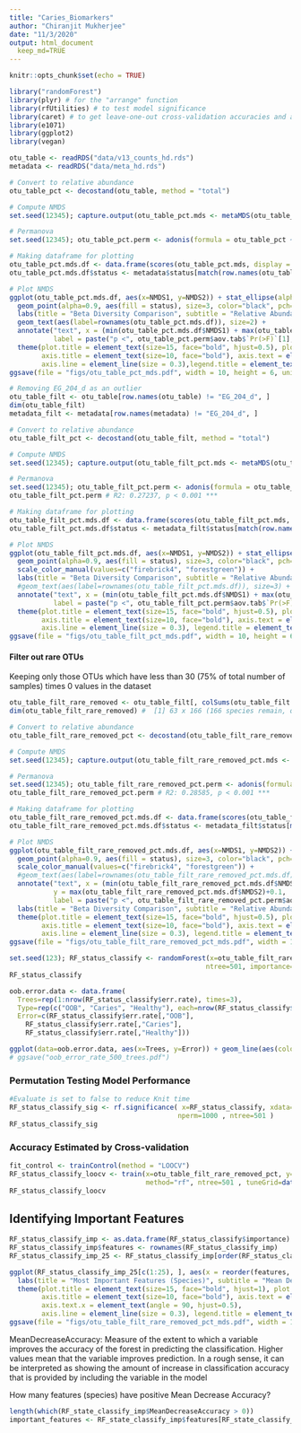 ```yaml
---
title: "Caries_Biomarkers"
author: "Chiranjit Mukherjee"
date: "11/3/2020"
output: html_document
  keep_md=TRUE
---
```


```r
knitr::opts_chunk$set(echo = TRUE)
```

```r
library("randomForest")
library(plyr) # for the "arrange" function
library(rfUtilities) # to test model significance
library(caret) # to get leave-one-out cross-validation accuracies and also contains the nearZeroVar function
library(e1071)
library(ggplot2)
library(vegan)
```


```r
otu_table <- readRDS("data/v13_counts_hd.rds")
metadata <- readRDS("data/meta_hd.rds")
```



```r

# Convert to relative abundance
otu_table_pct <- decostand(otu_table, method = "total")

# Compute NMDS
set.seed(12345); capture.output(otu_table_pct.mds <- metaMDS(otu_table_pct, trymax = 200, autotransform = F, wascores = F))

# Permanova
set.seed(12345); otu_table_pct.perm <- adonis(formula = otu_table_pct ~ metadata$status) # R2 0.25679, p < 0.001***

# Making dataframe for plotting
otu_table_pct.mds.df <- data.frame(scores(otu_table_pct.mds, display = 'sites'))
otu_table_pct.mds.df$status <- metadata$status[match(row.names(otu_table_pct.mds.df), row.names(metadata))]
```


```r
# Plot NMDS
ggplot(otu_table_pct.mds.df, aes(x=NMDS1, y=NMDS2)) + stat_ellipse(alpha=0.8, aes(color=status), show.legend = F, lwd=0.2) + 
  geom_point(alpha=0.9, aes(fill = status), size=3, color="black", pch=21, stroke=0.2) + scale_fill_manual(values=c("firebrick4", "forestgreen")) + scale_color_manual(values=c("firebrick4", "forestgreen")) + 
  labs(title = "Beta Diversity Comparison", subtitle = "Relative Abundance", fill="Subject status") +
  geom_text(aes(label=rownames(otu_table_pct.mds.df)), size=2) + 
  annotate("text", x = (min(otu_table_pct.mds.df$NMDS1) + max(otu_table_pct.mds.df$NMDS1))/2, y = max(otu_table_pct.mds.df$NMDS2)+0.1, 
           label = paste("p <", otu_table_pct.perm$aov.tab$`Pr(>F)`[1], "(PERMANOVA)", sep=" ")) + theme_classic() +
  theme(plot.title = element_text(size=15, face="bold", hjust=0.5), plot.subtitle = element_text(size=10, hjust=0.5), 
        axis.title = element_text(size=10, face="bold"), axis.text = element_text(size=8, face="bold"), legend.position="bottom", 
        axis.line = element_line(size = 0.3),legend.title = element_text(size=13, face="bold"), legend.text = element_text(size = 11))
ggsave(file = "figs/otu_table_pct_mds.pdf", width = 10, height = 6, units = "in")
```




```r
# Removing EG_204_d as an outlier
otu_table_filt <- otu_table[row.names(otu_table) != "EG_204_d", ]
dim(otu_table_filt)
metadata_filt <- metadata[row.names(metadata) != "EG_204_d", ]
```

```r
# Convert to relative abundance
otu_table_filt_pct <- decostand(otu_table_filt, method = "total")

# Compute NMDS
set.seed(12345); capture.output(otu_table_filt_pct.mds <- metaMDS(otu_table_filt_pct, trymax = 200, autotransform = F, wascores = F))

# Permanova
set.seed(12345); otu_table_filt_pct.perm <- adonis(formula = otu_table_filt_pct ~ metadata_filt$status) # R2 0.25679, p < 0.001***
otu_table_filt_pct.perm # R2: 0.27237, p < 0.001 ***

# Making dataframe for plotting
otu_table_filt_pct.mds.df <- data.frame(scores(otu_table_filt_pct.mds, display = 'sites'))
otu_table_filt_pct.mds.df$status <- metadata_filt$status[match(row.names(otu_table_filt_pct.mds.df), row.names(metadata_filt))]
```

```r

# Plot NMDS
ggplot(otu_table_filt_pct.mds.df, aes(x=NMDS1, y=NMDS2)) + stat_ellipse(alpha=0.8, aes(color=status), show.legend = F, lwd=0.2) + 
  geom_point(alpha=0.9, aes(fill = status), size=3, color="black", pch=21, stroke=0.2) + scale_fill_manual(values=c("firebrick4", "forestgreen")) +
  scale_color_manual(values=c("firebrick4", "forestgreen")) + 
  labs(title = "Beta Diversity Comparison", subtitle = "Relative Abundance", fill="Subject status") +
  #geom_text(aes(label=rownames(otu_table_filt_pct.mds.df)), size=3) + 
  annotate("text", x = (min(otu_table_filt_pct.mds.df$NMDS1) + max(otu_table_filt_pct.mds.df$NMDS1))/2, y = max(otu_table_filt_pct.mds.df$NMDS2)+0.1, 
           label = paste("p <", otu_table_filt_pct.perm$aov.tab$`Pr(>F)`[1], "(PERMANOVA)", sep=" ")) + theme_classic() +
  theme(plot.title = element_text(size=15, face="bold", hjust=0.5), plot.subtitle = element_text(size=10, hjust=0.5), 
        axis.title = element_text(size=10, face="bold"), axis.text = element_text(size=8, face="bold"), legend.position="bottom", 
        axis.line = element_line(size = 0.3), legend.title = element_text(size=13, face="bold"), legend.text = element_text(size = 11))
ggsave(file = "figs/otu_table_filt_pct_mds.pdf", width = 10, height = 6, units = "in")
```


#### Filter out rare OTUs 
Keeping only those OTUs which have less than 30 (75% of total number of samples) times 0 values in the dataset
```r
otu_table_filt_rare_removed <- otu_table_filt[, colSums(otu_table_filt == 0) < 0.75*nrow(otu_table_filt), ]
dim(otu_table_filt_rare_removed) #  [1] 63 x 166 (166 species remain, of the 343)
```

```r
# Convert to relative abundance
otu_table_filt_rare_removed_pct <- decostand(otu_table_filt_rare_removed, method = "total")

# Compute NMDS
set.seed(12345); capture.output(otu_table_filt_rare_removed_pct.mds <- metaMDS(otu_table_filt_rare_removed_pct, trymax = 200, autotransform = F, wascores = F))

# Permanova
set.seed(12345); otu_table_filt_rare_removed_pct.perm <- adonis(formula = otu_table_filt_rare_removed_pct ~ metadata_filt$status) # R2 0.25679, p < 0.001***
otu_table_filt_rare_removed_pct.perm # R2: 0.28585, p < 0.001 ***

# Making dataframe for plotting
otu_table_filt_rare_removed_pct.mds.df <- data.frame(scores(otu_table_filt_rare_removed_pct.mds, display = 'sites'))
otu_table_filt_rare_removed_pct.mds.df$status <- metadata_filt$status[match(row.names(otu_table_filt_rare_removed_pct.mds.df), row.names(metadata_filt))]
```

```r

# Plot NMDS
ggplot(otu_table_filt_rare_removed_pct.mds.df, aes(x=NMDS1, y=NMDS2)) + stat_ellipse(alpha=0.8, aes(color=status), show.legend = F, lwd=0.2) + 
  geom_point(alpha=0.9, aes(fill = status), size=3, color="black", pch=21, stroke=0.2) + scale_fill_manual(values=c("firebrick4", "forestgreen")) +
  scale_color_manual(values=c("firebrick4", "forestgreen")) + 
  #geom_text(aes(label=rownames(otu_table_filt_rare_removed_pct.mds.df)), size=3) + 
  annotate("text", x = (min(otu_table_filt_rare_removed_pct.mds.df$NMDS1) + max(otu_table_filt_rare_removed_pct.mds.df$NMDS1))/2, 
           y = max(otu_table_filt_rare_removed_pct.mds.df$NMDS2)+0.1, 
           label = paste("p <", otu_table_filt_rare_removed_pct.perm$aov.tab$`Pr(>F)`[1], "(PERMANOVA)", sep=" ")) + theme_classic() +
  labs(title = "Beta Diversity Comparison", subtitle = "Relative Abundance", fill="Subject status") +
  theme(plot.title = element_text(size=15, face="bold", hjust=0.5), plot.subtitle = element_text(size=10, hjust=0.5), 
        axis.title = element_text(size=10, face="bold"), axis.text = element_text(size=8, face="bold"), legend.position="bottom", 
        axis.line = element_line(size = 0.3), legend.title = element_text(size=13, face="bold"), legend.text = element_text(size = 11))
ggsave(file = "figs/otu_table_filt_rare_removed_pct_mds.pdf", width = 10, height = 6, units = "in")
```






```r
set.seed(123); RF_status_classify <- randomForest(x=otu_table_filt_rare_removed_pct, y=metadata_filt$status,
                                                 ntree=501, importance=TRUE, proximities=TRUE )
RF_status_classify
```




```r
oob.error.data <- data.frame(
  Trees=rep(1:nrow(RF_status_classify$err.rate), times=3),
  Type=rep(c("OOB", "Caries", "Healthy"), each=nrow(RF_status_classify$err.rate)),
  Error=c(RF_status_classify$err.rate[,"OOB"], 
    RF_status_classify$err.rate[,"Caries"], 
    RF_status_classify$err.rate[,"Healthy"]))

ggplot(data=oob.error.data, aes(x=Trees, y=Error)) + geom_line(aes(color=Type))
# ggsave("oob_error_rate_500_trees.pdf")
```


### Permutation Testing Model Performance

```r
#Evaluate is set to false to reduce Knit time
RF_status_classify_sig <- rf.significance( x=RF_status_classify, xdata=otu_table_filt_rare_removed_pct,
                                          nperm=1000 , ntree=501 )
RF_status_classify_sig
```

### Accuracy Estimated by Cross-validation

```r
fit_control <- trainControl(method = "LOOCV")    
RF_status_classify_loocv <- train(x=otu_table_filt_rare_removed_pct, y=metadata_filt$status,
                                  method="rf", ntree=501 , tuneGrid=data.frame(mtry=25), trControl=fit_control)
RF_status_classify_loocv

```


## Identifying Important Features
```r
RF_status_classify_imp <- as.data.frame(RF_status_classify$importance)
RF_status_classify_imp$features <- rownames(RF_status_classify_imp)
RF_status_classify_imp_25 <- RF_status_classify_imp[order(RF_status_classify_imp$MeanDecreaseAccuracy, decreasing = TRUE), ][c(1:25), ]
```


```r
ggplot(RF_status_classify_imp_25[c(1:25), ], aes(x = reorder(features, -MeanDecreaseAccuracy), MeanDecreaseAccuracy)) + geom_bar(stat="identity") +
  labs(title = "Most Important Features (Species)", subtitle = "Mean Decrease in Accuracy") +
  theme(plot.title = element_text(size=15, face="bold", hjust=1), plot.subtitle = element_text(size=10, hjust=0.5), 
        axis.title = element_text(size=10, face="bold"), axis.text = element_text(size=8, face="bold"), legend.position="bottom", 
        axis.text.x = element_text(angle = 90, hjust=0.5),
        axis.line = element_line(size = 0.3), legend.title = element_text(size=13, face="bold"), legend.text = element_text(size = 11))
ggsave(file = "figs/otu_table_filt_rare_removed_pct_mds.pdf", width = 10, height = 6, units = "in")
```



MeanDecreaseAccuracy: Measure of the extent to which a variable improves the accuracy of the forest in predicting the classification. Higher values mean that the variable improves prediction. In a rough sense, it can be interpreted as showing the amount of increase in classification accuracy that is provided by including the variable in the model

How many features (species) have positive Mean Decrease Accuracy?
```r
length(which(RF_state_classify_imp$MeanDecreaseAccuracy > 0))
important_features <- RF_state_classify_imp$features[RF_state_classify_imp$MeanDecreaseAccuracy > 0]
```

